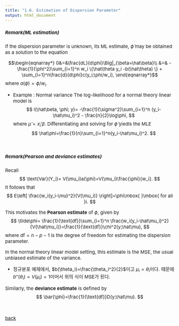 ```yaml
---
title: "1.6. Estimation of Dispersion Parameter"
output: html_document
---
```

<style type="text/css">

body, td {
   font-size: 15px;
}
pre {
  font-size: 15px
}
</style>

##### Remark(ML estimation)
If the dispersion parameter is unknown, its ML estimate, $\hat\phi$ may be obtained as a solution to the equation

$$\begin{eqnarray*}
0&=&\frac{dL}{d\phi}\Big|_{\beta=\hat\beta}\\
  &=& -\frac{1}{\phi^2}\sum_{i=1}^n w_i \{\hat\theta y_i -b(\hat\theta) \} + \sum_{i=1}^n\frac{d}{d\phi}c(y_i;\phi/w_i),
\end{eqnarray*}$$
where $a(\phi)=\phi/w_i$.


  * Example : Normal variance
    The log-likelihood for a normal theory linear model is 
    $$
    l(\hat\beta, \phi; y)= -\frac{1}{\sigma^2}\sum_{i=1}^n (y_i-\hat\mu_i)^2 - \frac{n}{2}\log\phi,
    $$
    where $\hat\mu=x_i'\beta$. Differentiating and solving for $\hat\phi$ yiedls the MLE
    $$
    \hat\phi=\frac{1}{n}\sum_{i=1}^n(y_i-\hat\mu_i)^2.
    $$

&nbsp;&nbsp;

##### Remark(Pearson and deviance estimates)

Recall
$$
\text{Var}(Y_i)= V(\mu_i)a(\phi)=V(\mu_i)\frac{\phi}{w_i}.
$$
It follows that
$$
E\left[ \frac{w_i(y_i-\mu)^2}{V(\mu_i)} \right]=\phi\mbox{ }\mbox{ for all }i.
$$

This motivates the **Pearson estimate** of $\phi$, given by
$$
\tilde\phi= \frac{1}{\text{df}}\sum_{i=1}^n \frac{w_i(y_i-\hat\mu_i)^2}{V(\hat\mu_i)}=\frac{1}{\text{df}}\chi^2(y;\hat\mu),
$$
where $\text{df}=n-p-1$ is the degree of freedom for estimating the dispersion parameter. 

In the normal theory linear model setting, this estimate is the MSE, the usual unbiased estimate of the variance. 

  * 정규분포 예제에서, $b(\theta_i)=\frac{\theta_i^2}{2}$이고 $\mu_i=\theta_i$이다. 때문에  $b''(\theta_i)=V(\mu_i)=1$이어서 위의 식이 MSE가 된다. 

Similarly, the **deviance estimate** is defined by
$$
\bar{\phi}=\frac{1}{\text{df}}D(y;\hat\mu).
$$






&nbsp;&nbsp;

[back](../glm.html)

